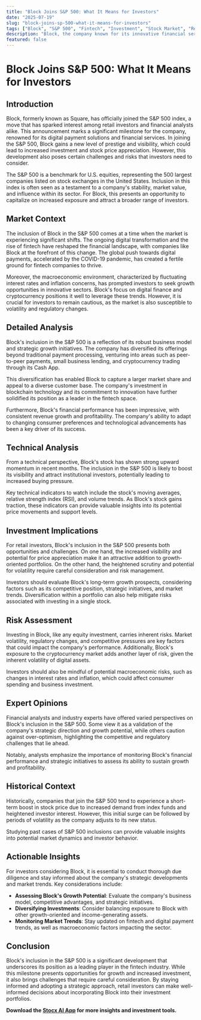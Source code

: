 ```yaml
---
title: "Block Joins S&P 500: What It Means for Investors"
date: "2025-07-19"
slug: "block-joins-sp-500-what-it-means-for-investors"
tags: ["Block", "S&P 500", "Fintech", "Investment", "Stock Market", "Retail Investors", "Digital Payments", "Cryptocurrency", "Market Trends", "Technical Analysis"]
description: "Block, the company known for its innovative financial services and digital payment systems, has been selected to join the prestigious S&P 500 index, causing its stock to climb. This inclusion marks a significant milestone for Block, as it indicates recognition of its market value and stability. For retail investors, this development opens up several opportunities and considerations. Inclusion in the S&P 500 often leads to increased visibility and investment from index funds, potentially driving up the stock price. However, it also means heightened scrutiny and volatility as the company adjusts to its new status. As Block continues to evolve its business strategy, particularly in areas like cryptocurrency and digital finance, investors should assess the company's growth potential, market trends, and risk factors. With a focus on long-term growth, understanding the implications of this development can help investors make informed decisions about Block's place in their portfolios."
featured: false
---
```


# Block Joins S&P 500: What It Means for Investors

## Introduction
Block, formerly known as Square, has officially joined the S&P 500 index, a move that has sparked interest among retail investors and financial analysts alike. This announcement marks a significant milestone for the company, renowned for its digital payment solutions and financial services. In joining the S&P 500, Block gains a new level of prestige and visibility, which could lead to increased investment and stock price appreciation. However, this development also poses certain challenges and risks that investors need to consider.

The S&P 500 is a benchmark for U.S. equities, representing the 500 largest companies listed on stock exchanges in the United States. Inclusion in this index is often seen as a testament to a company's stability, market value, and influence within its sector. For Block, this presents an opportunity to capitalize on increased exposure and attract a broader range of investors.

## Market Context
The inclusion of Block in the S&P 500 comes at a time when the market is experiencing significant shifts. The ongoing digital transformation and the rise of fintech have reshaped the financial landscape, with companies like Block at the forefront of this change. The global push towards digital payments, accelerated by the COVID-19 pandemic, has created a fertile ground for fintech companies to thrive.

Moreover, the macroeconomic environment, characterized by fluctuating interest rates and inflation concerns, has prompted investors to seek growth opportunities in innovative sectors. Block's focus on digital finance and cryptocurrency positions it well to leverage these trends. However, it is crucial for investors to remain cautious, as the market is also susceptible to volatility and regulatory changes.

## Detailed Analysis
Block's inclusion in the S&P 500 is a reflection of its robust business model and strategic growth initiatives. The company has diversified its offerings beyond traditional payment processing, venturing into areas such as peer-to-peer payments, small business lending, and cryptocurrency trading through its Cash App.

This diversification has enabled Block to capture a larger market share and appeal to a diverse customer base. The company's investment in blockchain technology and its commitment to innovation have further solidified its position as a leader in the fintech space.

Furthermore, Block's financial performance has been impressive, with consistent revenue growth and profitability. The company's ability to adapt to changing consumer preferences and technological advancements has been a key driver of its success.

## Technical Analysis
From a technical perspective, Block's stock has shown strong upward momentum in recent months. The inclusion in the S&P 500 is likely to boost its visibility and attract institutional investors, potentially leading to increased buying pressure.

Key technical indicators to watch include the stock's moving averages, relative strength index (RSI), and volume trends. As Block's stock gains traction, these indicators can provide valuable insights into its potential price movements and support levels.

## Investment Implications
For retail investors, Block's inclusion in the S&P 500 presents both opportunities and challenges. On one hand, the increased visibility and potential for price appreciation make it an attractive addition to growth-oriented portfolios. On the other hand, the heightened scrutiny and potential for volatility require careful consideration and risk management.

Investors should evaluate Block's long-term growth prospects, considering factors such as its competitive position, strategic initiatives, and market trends. Diversification within a portfolio can also help mitigate risks associated with investing in a single stock.

## Risk Assessment
Investing in Block, like any equity investment, carries inherent risks. Market volatility, regulatory changes, and competitive pressures are key factors that could impact the company's performance. Additionally, Block's exposure to the cryptocurrency market adds another layer of risk, given the inherent volatility of digital assets.

Investors should also be mindful of potential macroeconomic risks, such as changes in interest rates and inflation, which could affect consumer spending and business investment.

## Expert Opinions
Financial analysts and industry experts have offered varied perspectives on Block's inclusion in the S&P 500. Some view it as a validation of the company's strategic direction and growth potential, while others caution against over-optimism, highlighting the competitive and regulatory challenges that lie ahead.

Notably, analysts emphasize the importance of monitoring Block's financial performance and strategic initiatives to assess its ability to sustain growth and profitability.

## Historical Context
Historically, companies that join the S&P 500 tend to experience a short-term boost in stock price due to increased demand from index funds and heightened investor interest. However, this initial surge can be followed by periods of volatility as the company adjusts to its new status.

Studying past cases of S&P 500 inclusions can provide valuable insights into potential market dynamics and investor behavior.

## Actionable Insights
For investors considering Block, it is essential to conduct thorough due diligence and stay informed about the company's strategic developments and market trends. Key considerations include:

- **Assessing Block's Growth Potential**: Evaluate the company's business model, competitive advantages, and strategic initiatives.
- **Diversifying Investments**: Consider balancing exposure to Block with other growth-oriented and income-generating assets.
- **Monitoring Market Trends**: Stay updated on fintech and digital payment trends, as well as macroeconomic factors impacting the sector.

## Conclusion
Block's inclusion in the S&P 500 is a significant development that underscores its position as a leading player in the fintech industry. While this milestone presents opportunities for growth and increased investment, it also brings challenges that require careful consideration. By staying informed and adopting a strategic approach, retail investors can make well-informed decisions about incorporating Block into their investment portfolios.

**Download the [Stocx AI App](https://stocx.co) for more insights and investment tools.**